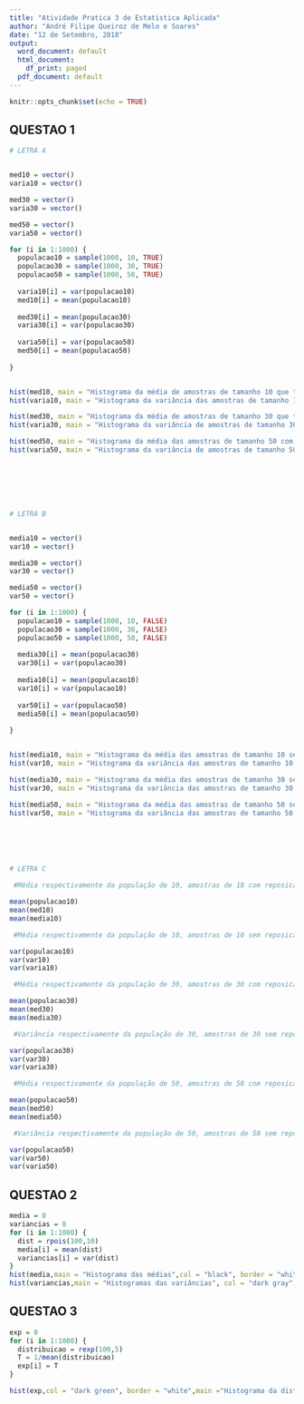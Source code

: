 ---
title: "Atividade Pratica 3 de Estatistica Aplicada"
author: "André Filipe Queiroz de Melo e Soares"
date: "12 de Setembro, 2018"
output:
  word_document: default
  html_document:
    df_print: paged
  pdf_document: default
---

```{r setup, include=FALSE}
knitr::opts_chunk$set(echo = TRUE)
```

## QUESTAO 1


```{r}



# LETRA A 


med10 = vector()
varia10 = vector()

med30 = vector()
varia30 = vector()

med50 = vector()
varia50 = vector()

for (i in 1:1000) {
  populacao10 = sample(1000, 10, TRUE)
  populacao30 = sample(1000, 30, TRUE)
  populacao50 = sample(1000, 50, TRUE)
  
  varia10[i] = var(populacao10)
  med10[i] = mean(populacao10)
  
  med30[i] = mean(populacao30)
  varia30[i] = var(populacao30)
  
  varia50[i] = var(populacao50)
  med50[i] = mean(populacao50)
  
}


hist(med10, main = "Histograma da média de amostras de tamanho 10 que tem reposição", border = "white", col = "red")
hist(varia10, main = "Histograma da variância das amostras de tamanho 10 que tem reposição", border = "white", col = "orange")

hist(med30, main = "Histograma da média de amostras de tamanho 30 que tem reposição", border = "white", col = "light blue")
hist(varia30, main = "Histograma da variância de amostras de tamanho 30 que tem reposição", border = "white", col = "dark red")

hist(med50, main = "Histograma da média das amostras de tamanho 50 com reposição", border = "white", col = "dark blue")
hist(varia50, main = "Histograma da variância de amostras de tamanho 50 que tem reposição", border = "white", col = "purple")







# LETRA B


media10 = vector()
var10 = vector()

media30 = vector()
var30 = vector()

media50 = vector()
var50 = vector()

for (i in 1:1000) {
  populacao10 = sample(1000, 10, FALSE)
  populacao30 = sample(1000, 30, FALSE)
  populacao50 = sample(1000, 50, FALSE)
  
  media30[i] = mean(populacao30)
  var30[i] = var(populacao30)
  
  media10[i] = mean(populacao10)
  var10[i] = var(populacao10)
  
  var50[i] = var(populacao50)
  media50[i] = mean(populacao50)
  
}


hist(media10, main = "Histograma da média das amostras de tamanho 10 sem repor", border = "white", col = "green")
hist(var10, main = "Histograma da variância das amostras de tamanho 10 sem reposição", border = "white", col = "blue")

hist(media30, main = "Histograma da média das amostras de tamanho 30 sem repor", border = "white", col = "gray")
hist(var30, main = "Histograma da variância das amostras de tamanho 30 sem reposição", border = "white", col = "dark green")

hist(media50, main = "Histograma da média das amostras de tamanho 50 sem repor", border = "white", col = "brown")
hist(var50, main = "Histograma da variância das amostras de tamanho 50 sem repor", border = "white", col = "pink")






# LETRA C

 #Média respectivamente da população de 10, amostras de 10 com reposicao e sem reposicao

mean(populacao10)
mean(med10)
mean(media10)

 #Média respectivamente da população de 10, amostras de 10 sem reposicao e com reposicao

var(populacao10)
var(var10)
var(varia10)

 #Média respectivamente da população de 30, amostras de 30 com reposicao e sem reposicao

mean(populacao30)
mean(med30)
mean(media30)

 #Variância respectivamente da população de 30, amostras de 30 sem reposicao e com reposicao

var(populacao30)
var(var30)
var(varia30)

 #Média respectivamente da população de 50, amostras de 50 com reposicao e sem reposicao

mean(populacao50)
mean(med50)
mean(media50)

 #Variância respectivamente da população de 50, amostras de 50 sem reposicao e com reposicao

var(populacao50)
var(var50)
var(varia50)

```

## QUESTAO 2



```{r}
media = 0
variancias = 0
for (i in 1:1000) {
  dist = rpois(100,10)
  media[i] = mean(dist)
  variancias[i] = var(dist)
}
hist(media,main = "Histograma das médias",col = "black", border = "white")
hist(variancias,main = "Histogramas das variâncias", col = "dark gray",border = "white")

```

## QUESTAO 3

```{r}
exp = 0
for (i in 1:1000) {
  distribuicao = rexp(100,5)
  T = 1/mean(distribuicao)
  exp[i] = T
}

hist(exp,col = "dark green", border = "white",main ="Histograma da distribuição")

```
